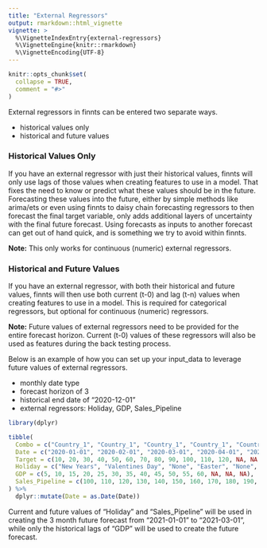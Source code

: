 ---
title: "External Regressors"
output: rmarkdown::html_vignette
vignette: >
  %\VignetteIndexEntry{external-regressors}
  %\VignetteEngine{knitr::rmarkdown}
  %\VignetteEncoding{UTF-8}
---

```{r, include = FALSE}
knitr::opts_chunk$set(
  collapse = TRUE,
  comment = "#>"
)
```

External regressors in finnts can be entered two separate ways.

-   historical values only
-   historical and future values

### Historical Values Only

If you have an external regressor with just their historical values, finnts will only use lags of those values when creating features to use in a model. That fixes the need to know or predict what these values should be in the future. Forecasting these values into the future, either by simple methods like arima/ets or even using finnts to daisy chain forecasting regressors to then forecast the final target variable, only adds additional layers of uncertainty with the final future forecast. Using forecasts as inputs to another forecast can get out of hand quick, and is something we try to avoid within finnts.

**Note:** This only works for continuous (numeric) external regressors.

### Historical and Future Values

If you have an external regressor, with both their historical and future values, finnts will then use both current (t-0) and lag (t-n) values when creating features to use in a model. This is required for categorical regressors, but optional for continuous (numeric) regressors.

**Note:** Future values of external regressors need to be provided for the entire forecast horizon. Current (t-0) values of these regressors will also be used as features during the back testing process.

Below is an example of how you can set up your input_data to leverage future values of external regressors.

-   monthly date type
-   forecast horizon of 3
-   historical end date of "2020-12-01"
-   external regressors: Holiday, GDP, Sales_Pipeline

```{r, echo = FALSE, message = FALSE}
library(dplyr)

tibble(
  Combo = c("Country_1", "Country_1", "Country_1", "Country_1", "Country_1", "Country_1", "Country_1", "Country_1", "Country_1", "Country_1", "Country_1", "Country_1", "Country_1", "Country_1", "Country_1"), 
  Date = c("2020-01-01", "2020-02-01", "2020-03-01", "2020-04-01", "2020-05-01", "2020-06-01", "2020-07-01", "2020-08-01", "2020-09-01", "2020-10-01", "2020-11-01", "2020-12-01", "2021-01-01", "2021-02-01", "2021-03-01"), 
  Target = c(10, 20, 30, 40, 50, 60, 70, 80, 90, 100, 110, 120, NA, NA, NA), 
  Holiday = c("New Years", "Valentines Day", "None", "Easter", "None", "None", "4th of July", "None", "Labor Day", "Halloween", "Thanksgiving", "Christmas", "New Years", "Valentines Day", "None"), 
  GDP = c(5, 10, 15, 20, 25, 30, 35, 40, 45, 50, 55, 60, NA, NA, NA), 
  Sales_Pipeline = c(100, 110, 120, 130, 140, 150, 160, 170, 180, 190, 200, 210, 220, 230, 240)
) %>%
  dplyr::mutate(Date = as.Date(Date))
```

Current and future values of "Holiday" and "Sales_Pipeline" will be used in creating the 3 month future forecast from "2021-01-01" to "2021-03-01", while only the historical lags of "GDP" will be used to create the future forecast.
